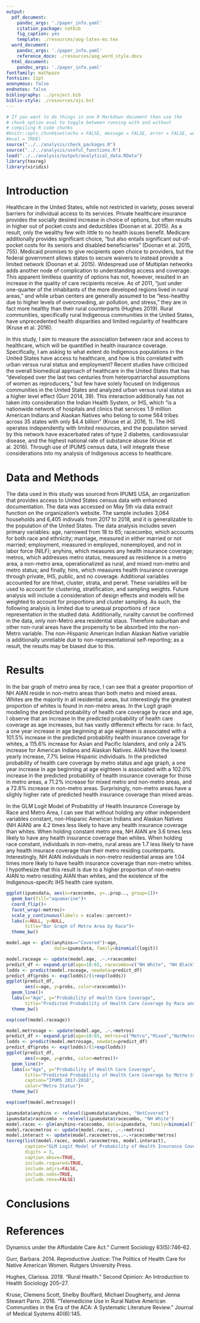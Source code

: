 ```yaml
---
output:
  pdf_document:
    pandoc_args: './paper_info.yaml'
    citation_package: natbib
    fig_caption: yes
    template: ./resources/aog-latex-ms.tex
  word_document:
    pandoc_args: './paper_info.yaml'
    reference_docx: ./resources/aog_word_style.docx
  html_document:
    pandoc_args: './paper_info.yaml'
fontfamily: mathpazo
fontsize: 11pt
anonymous: false
endnotes: false
bibliography: ../project.bib
biblio-style: ./resources/ajs.bst
---
```


```r
# If you want to do things in one R Markdown document then use the 
# chunk option eval to toggle between running with and without 
# compiling R code chunks
#knitr::opts_chunk$set(echo = FALSE, message = FALSE, error = FALSE, warning = FALSE, 
#eval = TRUE)
source("../../analysis/check_packages.R")
source("../../analysis/useful_functions.R")
load("../../analysis/output/analytical_data.RData")
library(texreg)
library(viridis)
```

# Introduction

Healthcare in the United States, while not restricted in variety, poses several barriers for individual access to its services. Private healthcare insurance provides the socially desired increase in choice of options, but often results in higher out of pocket costs and deductibles (Doonan et al. 2015). As a result, only the wealthy few with little to no health issues benefit. Medicare additionally provides significant choice, “but also entails significant out-of-pocket costs for its seniors and disabled beneficiaries” (Doonan et al. 2015, 755). Medicaid promises to give recipients open choice to providers, but the federal government allows states to secure waivers to instead provide a limited network (Doonan et al. 2015). Widespread use of Multiplan networks adds another node of complication to understanding access and coverage. This apparent limitless quantity of options has not, however, resulted in an increase in the quality of care recipients receive. As of 2011, “just under one-quarter of the inhabitants of the more developed regions lived in rural areas,” and while urban centers are generally assumed to be “less-healthy due to higher levels of overcrowding, air pollution, and stress,” they are in fact more healthy than their rural counterparts (Hughes 2019). Rural communities, specifically rural Indigenous communities in the United States, have unprecedented health disparities and limited regularity of healthcare (Kruse et al. 2016). 

In this study, I aim to measure the association between race and access to healthcare, which will be quantified in health insurance coverage. Specifically, I am asking to what extent do Indigenous populations in the United States have access to healthcare, and how is this correlated with urban versus rural status and employment? Recent studies have criticized the overall biomedical approach of healthcare in the United States that has “developed over the last two centuries from heteropatriarchal assumptions of women as reproducers,” but few have solely focused on Indigenous communities in the United States and analyzed urban versus rural status as a higher level effect (Gurr 2014, 39). This interaction additionally has not taken into consideration the Indian Health System, or IHS, which “is a nationwide network of hospitals and clinics that services 1.9 million American Indians and Alaskan Natives who belong to some 564 tribes across 35 states with only $4.4 billion” (Kruse et al. 2016, 1). The IHS operates independently with limited resources, and the population served by this network have exacerbated rates of type 2 diabetes, cardiovascular disease, and the highest national rate of substance abuse (Kruse et al. 2016). Through use of IPUMS census data, I will integrate these considerations into my analysis of Indigenous access to healthcare. 

# Data and Methods

The data used in this study was sourced from IPUMS USA, an organization that provides access to United States census data with enhanced documentation. The data was accessed on May 5th via data extract function on the organization's website. The sample includes 3,064 households and 6,405 indivuals from 2017 to 2018, and it is generalizable to the population of the United States. The data analysis includes seven primary variables: age, narrowed from 18 to 65; racecombo, which accounts for both race and ethnicity; marriage, measured in either married or not married; employment, measured in employed, nonemployed, and not in labor force (NILF); anyhins, which measures any health insurance coverage; metros, which addresses metro status, measured as residence in a metro area, a non-metro area, operationalized as rural, and mixed non-metro and metro status; and finally, hins, which measures health insurance coverage through private, IHS, public, and no coverage. Additional variables accounted for are hhwt, cluster, strata, and perwt. These variables will be used to account for clustering, stratification, and sampling weights. Future analysis will include a consideration of design effects and models will be weighted to account for proportions and cluster sampling. As such, the following analysis is limited due to unequal proportions of race representation in the studied data. Additionally, rurality cannot be confirmed in the data, only non-Metro area residential staus. Therefore suburban and other non-rural areas have the propensity to be absorbed into the non-Metro variable. The non-Hispanic American Indian Alaskan Native variable is additionally unreliable due to non-representational self-reporting; as a result, the results may be biased due to this. 

# Results

In the bar graph of metro area by race, I can see that a greater proportion of NH AIAN reside in non-metro areas than both metro and mixed  areas. Whites are the majority in all residential areas, but interestingly the greatest proportion of whites is found in non-metro areas. In the Logit graph modeling the predicted probability of health care coverage by race and age, I observe that an increase in the predicted probability of health care coverage as age increases, but has vastly differenct effects for race. In fact, a one year increase in age beginning at age eighteen is associated with a 101.5% increase in the predicted probability health insurance coverage for whites, a 115.6% increase for Asian and Pacific Islanders, and only a 24% increase for American Indians and Alaskan Natives. AIAN have the lowest yearly increase, 7.7% below Hispanic individuals. In the predicted probability of health care coverage by metro status and age graph, a one year increase in age beginning at age eighteen is associated with a 102.0% increase in the predicted probability of health insurance coverage for those in metro areas, a 71.2% increase for mixed metro and non-metro areas, and a 72.8% increase in non-metro areas. Surprisingly, non-metro areas have a slighly higher rate of predicted health insurance coverage than mixed areas. 

In the GLM Logit Model of Probability of Health Insurance Coverage by Race and Metro Area, I can see that without holding any other independent variables constant, non-Hispanic American Indians and Alaskan Natives (NH AIAN) are 4.2 times less likely to have any health insurance coverage than whites. When holding constant metro area, NH AIAN are 3.6 times less likely to have any health insurance coverage than whites. When holding race constant, individuals in non-metro, rural areas are 1.7 less likely to have any health insurace coverage than their metro residing counterparts. Interestingly, NH AIAN individuals in non-metro residential areas are 1.04 times more likely to have health insurance coverage than non-metro whites. I hypothesize that this result is due to a higher proportion of non-metro AIAN to metro residing AIAN than whites, and the existence of the Indigenous-specifc IHS health care system. 

```r
ggplot(ipumsdata, aes(x=racecombo, y=..prop.., group=1))+
  geom_bar(fill="aquamarine")+
  coord_flip()+
  facet_wrap(~metros)+
  scale_y_continuous(labels = scales::percent)+
  labs(x=NULL, y=NULL, 
       title="Bar Graph of Metro Area by Race")+
  theme_bw()
```

```r
model.age <- glm((anyhins=="Covered")~age, 
                  data=ipumsdata, family=binomial(logit))

model.raceage <- update(model.age, .~.+racecombo)
predict_df <- expand.grid(age=18:65, racecombo=c("NH White", "NH Black", "Hispanic", "NH API", "NH AIAN", "NH Other/Multi"))
lodds <- predict(model.raceage, newdata=predict_df)
predict_df$probs <- exp(lodds)/(1+exp(lodds))
ggplot(predict_df,
       aes(x=age, y=probs, color=racecombo))+
  geom_line()+
  labs(x="Age", y="Probability of Health Care Coverage",
       title="Predicted Probability of Health Care Coverage by Race and Age",caption="IPUMS 2017-2018", color="Race")+
  theme_bw()

exp(coef(model.raceage))

```

```r

model.metrosage <- update(model.age, .~.+metros)
predict_df <- expand.grid(age=18:65, metros=c("Metro","Mixed","NotMetro"))
lodds <- predict(model.metrosage, newdata=predict_df)
predict_df$probs <- exp(lodds)/(1+exp(lodds))
ggplot(predict_df,
       aes(x=age, y=probs, color=metros))+
  geom_line()+
  labs(x="Age", y="Probability of Health Care Coverage",
       title="Predicted Probability of Health Care Coverage by Metro Status and Age",
       caption="IPUMS 2017-2018",
       color="Metro Status")+
  theme_bw()

exp(coef(model.metrosage))
```

```r
ipumsdata$anyhins <- relevel(ipumsdata$anyhins, "NotCovered")
ipumsdata$racecombo <- relevel(ipumsdata$racecombo, "NH White")
model.racec <- glm(anyhins~racecombo, data=ipumsdata, family=binomial(logit))
model.racecmetros <- update(model.racec, .~.+metros)
model.interact <- update(model.racecmetros,.~.+racecombo*metros)
texreg(list(model.racec, model.racecmetros, model.interact),
       caption="GLM Logit Model of Probability of Health Insurance Coverage by Race and Metro Area",
       digits = 3,
       caption.above=TRUE, 
       include.rsquared=TRUE,
       include.adjrs=FALSE,
       include.nobs=TRUE,
       include.rmse=FALSE)
```


# Conclusions

# References

Dynamics under the Affordable Care Act.” Current Sociology 63(5):746–62.

Gurr, Barbara. 2014. Reproductive Justice: The Politics of Health Care for Native American Women. Rutgers University Press.

Hughes, Clarissa. 2019. “Rural Health.” Second Opinion: An Introduction to Health Sociology 205–27.

Kruse, Clemens Scott, Shelby Bouffard, Michael Dougherty, and Jenna Stewart Parro. 2016. “Telemedicine Use in Rural Native American Communities in the Era of the ACA: A Systematic Literature Review.” Journal of Medical Systems 40(6):145.

